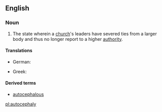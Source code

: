 ==English==

===Noun===
{{en-noun|~|autocephalies}}

# {{context|Christianity|lang=en}} The state wherein a [[church]]'s leaders have severed ties from a larger body and thus no longer report to a higher [[authority]].

====Translations====
{{trans-top|the organisational independence of a church}}
* German: {{t|de|Autokephalie|f}}
{{trans-mid}}
* Greek: {{t+|el|αυτοκεφαλία|f|sc=Grek}}
{{trans-bottom}}

====Derived terms====
* [[autocephalous]]

[[pl:autocephaly]]